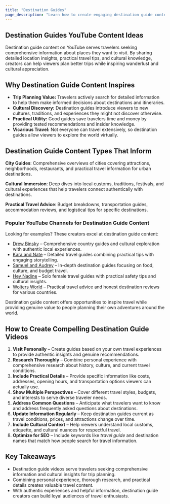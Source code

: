 ```yaml
---
title: "Destination Guides"
page_description: "Learn how to create engaging destination guide content for YouTube—covering travel planning, cultural insights, and practical recommendations for travelers."
---
```


## Destination Guides YouTube Content Ideas

Destination guide content on YouTube serves travelers seeking comprehensive information about places they want to visit. By sharing detailed location insights, practical travel tips, and cultural knowledge, creators can help viewers plan better trips while inspiring wanderlust and cultural appreciation.

## Why Destination Guide Content Inspires

- **Trip Planning Value:** Travelers actively search for detailed information to help them make informed decisions about destinations and itineraries.
- **Cultural Discovery:** Destination guides introduce viewers to new cultures, traditions, and experiences they might not discover otherwise.
- **Practical Utility:** Good guides save travelers time and money by providing tested recommendations and insider knowledge.
- **Vicarious Travel:** Not everyone can travel extensively, so destination guides allow viewers to explore the world virtually.

## Destination Guide Content Types That Inform

**City Guides**: Comprehensive overviews of cities covering attractions, neighborhoods, restaurants, and practical travel information for urban destinations.

**Cultural Immersion**: Deep dives into local customs, traditions, festivals, and cultural experiences that help travelers connect authentically with destinations.

**Practical Travel Advice**: Budget breakdowns, transportation guides, accommodation reviews, and logistical tips for specific destinations.

### Popular YouTube Channels for Destination Guide Content

Looking for examples? These creators excel at destination guide content:
- [Drew Binsky](https://www.youtube.com/@DrewBinsky) – Comprehensive country guides and cultural exploration with authentic local experiences.
- [Kara and Nate](https://www.youtube.com/@karaandnate) – Detailed travel guides combining practical tips with engaging storytelling.
- [Samuel and Audrey](https://www.youtube.com/@SamuelAndAudrey) – In-depth destination guides focusing on food, culture, and budget travel.
- [Hey Nadine](https://www.youtube.com/@HeyNadine) – Solo female travel guides with practical safety tips and cultural insights.
- [Wolters World](https://www.youtube.com/@WoltersWorld) – Practical travel advice and honest destination reviews for various countries.

Destination guide content offers opportunities to inspire travel while providing genuine value to people planning their own adventures around the world.

## How to Create Compelling Destination Guide Videos

1. **Visit Personally** – Create guides based on your own travel experiences to provide authentic insights and genuine recommendations.
2. **Research Thoroughly** – Combine personal experience with comprehensive research about history, culture, and current travel conditions.
3. **Include Practical Details** – Provide specific information like costs, addresses, opening hours, and transportation options viewers can actually use.
4. **Show Multiple Perspectives** – Cover different travel styles, budgets, and interests to serve diverse traveler needs.
5. **Address Common Questions** – Anticipate what travelers want to know and address frequently asked questions about destinations.
6. **Update Information Regularly** – Keep destination guides current as travel conditions, prices, and attractions change over time.
7. **Include Cultural Context** – Help viewers understand local customs, etiquette, and cultural nuances for respectful travel.
8. **Optimize for SEO** – Include keywords like *travel guide* and destination names that match how people search for travel information.

## Key Takeaways

- Destination guide videos serve travelers seeking comprehensive information and cultural insights for trip planning.
- Combining personal experience, thorough research, and practical details creates valuable travel content.
- With authentic experiences and helpful information, destination guide creators can build loyal audiences of travel enthusiasts.